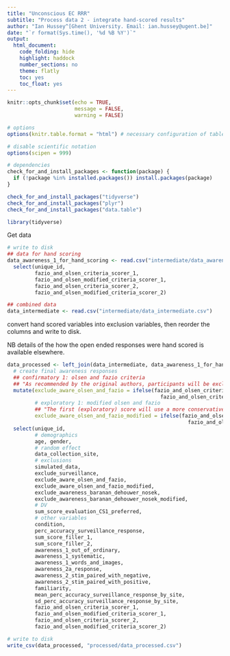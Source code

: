 ```yaml
---
title: "Unconscious EC RRR"
subtitle: "Process data 2 - integrate hand-scored results"
author: "Ian Hussey^[Ghent University. Email: ian.hussey@ugent.be]"
date: "`r format(Sys.time(), '%d %B %Y')`"
output:
  html_document:
    code_folding: hide
    highlight: haddock
    number_sections: no
    theme: flatly
    toc: yes
    toc_float: yes
---
```


```r

knitr::opts_chunk$set(echo = TRUE, 
                      message = FALSE, 
                      warning = FALSE)

# options
options(knitr.table.format = "html") # necessary configuration of tables

# disable scientific notation
options(scipen = 999) 

```

```r

# dependencies
check_for_and_install_packages <- function(package) {
  if (!package %in% installed.packages()) install.packages(package)
}

check_for_and_install_packages("tidyverse")
check_for_and_install_packages("plyr")
check_for_and_install_packages("data.table")

library(tidyverse)

```

Get data

```r

# write to disk
## data for hand scoring
data_awareness_1_for_hand_scoring <- read.csv("intermediate/data_awareness_for_hand_scoring.csv") %>%
  select(unique_id, 
         fazio_and_olsen_criteria_scorer_1, 
         fazio_and_olsen_modified_criteria_scorer_1,
         fazio_and_olsen_criteria_scorer_2,
         fazio_and_olsen_modified_criteria_scorer_2)

## combined data
data_intermediate <- read.csv("intermediate/data_intermediate.csv") 

```

convert hand scored variables into exclusion variables, then reorder the columns and write to disk.

NB details of the how the open ended responses were hand scored is available elsewhere.

```r

data_processed <- left_join(data_intermediate, data_awareness_1_for_hand_scoring, by = "unique_id") %>%
  # create final awareness responses
  ## confirmatory 1: olsen and fazio criteria
  ## "As recommended by the original authors, participants will be excluded if both raters agree that participants identified the valence of the USs that were paired with each of the CSs, in at least one of the two questions. If participants identify that one of the CSs was paired with a US of a particular valence, or report that CSs and USs were paired during the task (even if they do not mention the specific way in which they were paired), then they will be retained and coded as being ‘contingency unaware’. Likewise, in cases of rater disagreement, participants will also be retained and coded as ‘contingency unaware’ as per the original authors criteria.  "
  mutate(exclude_aware_olsen_and_fazio = ifelse(fazio_and_olsen_criteria_scorer_1 == TRUE & 
                                                  fazio_and_olsen_criteria_scorer_2 == TRUE, TRUE, FALSE),
         # exploratory 1: modified olsen and fazio
         ## "The first (exploratory) score will use a more conservative coding of the original authors’ questions. Participants will be coded as ‘aware’ if they express full or partial memory. Specifically, assignment to the ‘aware’ group will occur when both judges agree that the participant identified the valence of the USs that were paired with each of the CSs, or identified that one of the CSs was paired with a US of a particular valence, or reports that CSs and USs were paired during the task (even if they do not mention the specific way in which they were paired), in at least one of the two questions. Assignment to the ‘unaware’ group will occur when both judges indicate that the participant did not report that CSs were systematically paired with USs, or that a CS was paired with a US of a specific valance, in at least one of the two questions. In cases of rater disagreement, a third judge will be recruited and asked to provide their own judgement according to the above criteria. The majority judgement will be adopted. Participants in the ‘aware’ group will be excluded from subsequent analysis."
         exclude_aware_olsen_and_fazio_modified = ifelse(fazio_and_olsen_modified_criteria_scorer_1 == TRUE & 
                                                           fazio_and_olsen_modified_criteria_scorer_2 == TRUE, TRUE, FALSE)) %>%
  select(unique_id, 
         # demographics 
         age, gender, 
         # random effect
         data_collection_site, 
         # exclusions
         simulated_data, 
         exclude_surveillance,
         exclude_aware_olsen_and_fazio, 
         exclude_aware_olsen_and_fazio_modified, 
         exclude_awareness_baranan_dehouwer_nosek, 
         exclude_awareness_baranan_dehouwer_nosek_modified,
         # DV
         sum_score_evaluation_CS1_preferred, 
         # other variables
         condition,
         perc_accuracy_surveillance_response, 
         sum_score_filler_1, 
         sum_score_filler_2, 
         awareness_1_out_of_ordinary, 
         awareness_1_systematic, 
         awareness_1_words_and_images, 
         awareness_2a_response, 
         awareness_2_stim_paired_with_negative, 
         awareness_2_stim_paired_with_positive, 
         familiarity, 
         mean_perc_accuracy_surveillance_response_by_site, 
         sd_perc_accuracy_surveillance_response_by_site, 
         fazio_and_olsen_criteria_scorer_1, 
         fazio_and_olsen_modified_criteria_scorer_1, 
         fazio_and_olsen_criteria_scorer_2, 
         fazio_and_olsen_modified_criteria_scorer_2)

# write to disk
write_csv(data_processed, "processed/data_processed.csv")

```
